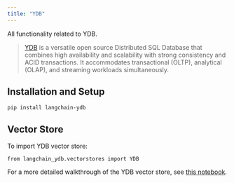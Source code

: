 ```yaml
---
title: "YDB"
---
```


All functionality related to YDB.

> [YDB](https://ydb.tech/) is a versatile open source Distributed SQL Database that combines high availability and scalability with strong consistency and ACID transactions. It accommodates transactional (OLTP), analytical (OLAP), and streaming workloads simultaneously.

## Installation and Setup

```
pip install langchain-ydb
```

## Vector Store

To import YDB vector store:

```
from langchain_ydb.vectorstores import YDB
```

For a more detailed walkthrough of the YDB vector store, see [this notebook](/oss/integrations/vectorstores/ydb).
